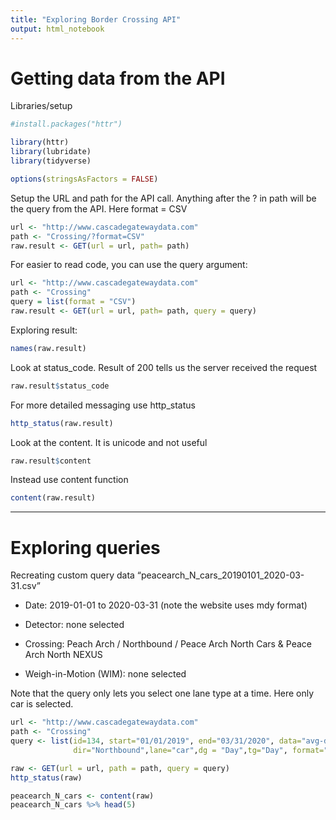 ```yaml
---
title: "Exploring Border Crossing API"
output: html_notebook
---
```


# Getting data from the API

Libraries/setup
```r
#install.packages("httr")

library(httr)
library(lubridate)
library(tidyverse)

options(stringsAsFactors = FALSE)
```


Setup the URL and path for the API call. Anything after the ? in path will be the query from the API. Here format = CSV
```r
url <- "http://www.cascadegatewaydata.com"
path <- "Crossing/?format=CSV"
raw.result <- GET(url = url, path= path)
```


For easier to read code, you can use the query argument:
```r
url <- "http://www.cascadegatewaydata.com"
path <- "Crossing"
query = list(format = "CSV")
raw.result <- GET(url = url, path= path, query = query)
```


Exploring result:
```r
names(raw.result)
```


Look at status_code. Result of 200 tells us the server received the request
```r
raw.result$status_code
```


For more detailed messaging use http_status
```r
http_status(raw.result)
```


Look at the content. It is unicode and not useful
```r
raw.result$content
```


Instead use content function
```r
content(raw.result)
```


***

# Exploring queries

Recreating custom query data "peacearch_N_cars_20190101_2020-03-31.csv"

* Date: 2019-01-01 to 2020-03-31 (note the website uses mdy format)

* Detector: none selected

* Crossing: Peach Arch / Northbound / Peace Arch North Cars & Peace Arch North NEXUS

* Weigh-in-Motion (WIM): none selected

Note that the query only lets you select one lane type at a time. Here only car is selected.

```r

url <- "http://www.cascadegatewaydata.com"
path <- "Crossing"
query <- list(id=134, start="01/01/2019", end="03/31/2020", data="avg-delay,sum-vol",
              dir="Northbound",lane="car",dg = "Day",tg="Day", format="CSV" )

raw <- GET(url = url, path = path, query = query) 
http_status(raw)
```

```r
peacearch_N_cars <- content(raw)
peacearch_N_cars %>% head(5)
```


